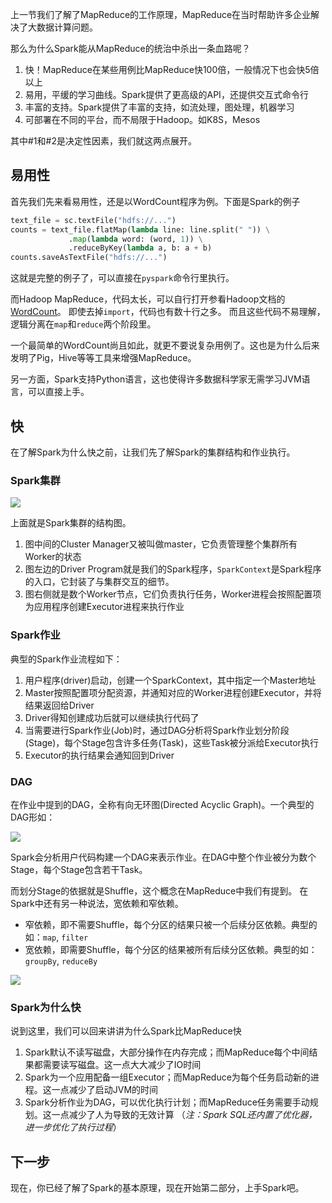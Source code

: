 
上一节我们了解了MapReduce的工作原理，MapReduce在当时帮助许多企业解决了大数据计算问题。

那么为什么Spark能从MapReduce的统治中杀出一条血路呢？

1. 快！MapReduce在某些用例比MapReduce快100倍，一般情况下也会快5倍以上
2. 易用，平缓的学习曲线。Spark提供了更高级的API，还提供交互式命令行
3. 丰富的支持。Spark提供了丰富的支持，如流处理，图处理，机器学习
4. 可部署在不同的平台，而不局限于Hadoop。如K8S，Mesos

其中#1和#2是决定性因素，我们就这两点展开。

## 易用性

首先我们先来看易用性，还是以WordCount程序为例。下面是Spark的例子

```python
text_file = sc.textFile("hdfs://...")
counts = text_file.flatMap(lambda line: line.split(" ")) \
             .map(lambda word: (word, 1)) \
             .reduceByKey(lambda a, b: a + b)
counts.saveAsTextFile("hdfs://...")
```

这就是完整的例子了，可以直接在`pyspark`命令行里执行。

而Hadoop MapReduce，代码太长，可以自行打开参看Hadoop文档的[WordCount][hadoop]。
即使去掉`import`，代码也有数十行之多。
而且这些代码不易理解，逻辑分离在`map`和`reduce`两个阶段里。

一个最简单的WordCount尚且如此，就更不要说复杂用例了。这也是为什么后来发明了Pig，Hive等等工具来增强MapReduce。

另一方面，Spark支持Python语言，这也使得许多数据科学家无需学习JVM语言，可以直接上手。

## 快

在了解Spark为什么快之前，让我们先了解Spark的集群结构和作业执行。

### Spark集群

<Image src={sparkCluster}/>

上面就是Spark集群的结构图。

1. 图中间的Cluster Manager又被叫做master，它负责管理整个集群所有Worker的状态
2. 图左边的Driver Program就是我们的Spark程序，`SparkContext`是Spark程序的入口，它封装了与集群交互的细节。
3. 图右侧就是数个Worker节点，它们负责执行任务，Worker进程会按照配置项为应用程序创建Executor进程来执行作业

### Spark作业

典型的Spark作业流程如下：

1. 用户程序(driver)启动，创建一个SparkContext，其中指定一个Master地址
2. Master按照配置项分配资源，并通知对应的Worker进程创建Executor，并将结果返回给Driver
3. Driver得知创建成功后就可以继续执行代码了
4. 当需要进行Spark作业(Job)时，通过DAG分析将Spark作业划分阶段(Stage)，每个Stage包含许多任务(Task)，这些Task被分派给Executor执行
5. Executor的执行结果会通知回到Driver

### DAG

在作业中提到的DAG，全称有向无环图(Directed Acyclic Graph)。一个典型的DAG形如：

<div className={'w-[800px] max-w-full'}>
  <Image src={sparkDAG}/>
</div>

Spark会分析用户代码构建一个DAG来表示作业。在DAG中整个作业被分为数个Stage，每个Stage包含若干Task。

而划分Stage的依据就是Shuffle，这个概念在MapReduce中我们有提到。
在Spark中还有另一种说法，宽依赖和窄依赖。

- 窄依赖，即不需要Shuffle，每个分区的结果只被一个后续分区依赖。典型的如：`map`, `filter`
- 宽依赖，即需要Shuffle，每个分区的结果被所有后续分区依赖。典型的如：`groupBy`, `reduceBy`

<Image src={sparkNarrowDep}/>

### Spark为什么快

说到这里，我们可以回来讲讲为什么Spark比MapReduce快

1. Spark默认不读写磁盘，大部分操作在内存完成；而MapReduce每个中间结果都需要读写磁盘。这一点大大减少了IO时间
2. Spark为一个应用配备一组Executor；而MapReduce为每个任务启动新的进程。这一点减少了启动JVM的时间
3. Spark分析作业为DAG，可以优化执行计划；而MapReduce任务需要手动规划。这一点减少了人为导致的无效计算 （*注：Spark SQL还内置了优化器，进一步优化了执行过程*）

## 下一步

现在，你已经了解了Spark的基本原理，现在开始第二部分，上手Spark吧。


[hadoop]: https://hadoop.apache.org/docs/stable/hadoop-mapreduce-client/hadoop-mapreduce-client-core/MapReduceTutorial.html#Source_Code



